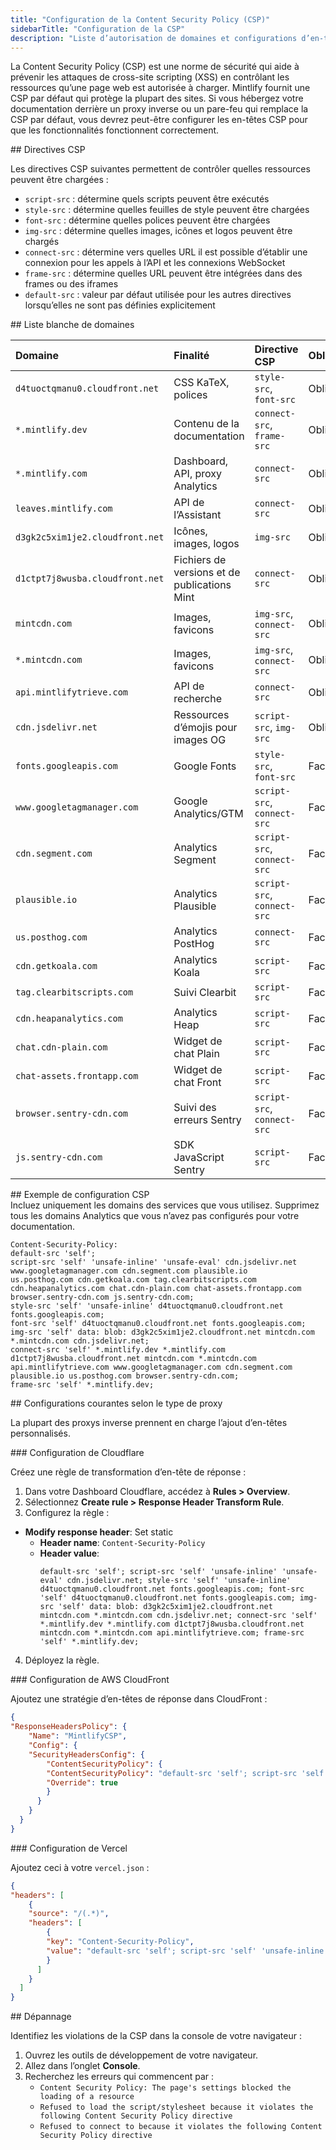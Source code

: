 ```yaml
---
title: "Configuration de la Content Security Policy (CSP)"
sidebarTitle: "Configuration de la CSP"
description: "Liste d’autorisation de domaines et configurations d’en-têtes pour les proxys inversés, pare-feu et réseaux appliquant des politiques de sécurité strictes"
---
```


La Content Security Policy (CSP) est une norme de sécurité qui aide à prévenir les attaques de cross-site scripting (XSS) en contrôlant les ressources qu’une page web est autorisée à charger. Mintlify fournit une CSP par défaut qui protège la plupart des sites. Si vous hébergez votre documentation derrière un proxy inverse ou un pare-feu qui remplace la CSP par défaut, vous devrez peut-être configurer les en-têtes CSP pour que les fonctionnalités fonctionnent correctement.

<div id="csp-directives">
  ## Directives CSP
</div>

Les directives CSP suivantes permettent de contrôler quelles ressources peuvent être chargées :

- `script-src` : détermine quels scripts peuvent être exécutés
- `style-src` : détermine quelles feuilles de style peuvent être chargées
- `font-src` : détermine quelles polices peuvent être chargées
- `img-src` : détermine quelles images, icônes et logos peuvent être chargés
- `connect-src` : détermine vers quelles URL il est possible d’établir une connexion pour les appels à l’API et les connexions WebSocket
- `frame-src` : détermine quelles URL peuvent être intégrées dans des frames ou des iframes
- `default-src` : valeur par défaut utilisée pour les autres directives lorsqu’elles ne sont pas définies explicitement

<div id="domain-whitelist">
  ## Liste blanche de domaines
</div>

| Domaine | Finalité | Directive CSP | Obligatoire |
|:-------|:--------|:--------------|:-------|
| `d4tuoctqmanu0.cloudfront.net` | CSS KaTeX, polices | `style-src`, `font-src` | Obligatoire |
| `*.mintlify.dev` | Contenu de la documentation | `connect-src`, `frame-src` | Obligatoire |
| `*.mintlify.com` | Dashboard, API, proxy Analytics | `connect-src` | Obligatoire |
| `leaves.mintlify.com` | API de l’Assistant | `connect-src` | Obligatoire |
| `d3gk2c5xim1je2.cloudfront.net` | Icônes, images, logos | `img-src` | Obligatoire |
| `d1ctpt7j8wusba.cloudfront.net` | Fichiers de versions et de publications Mint | `connect-src` | Obligatoire |
| `mintcdn.com` | Images, favicons | `img-src`, `connect-src` | Obligatoire |
| `*.mintcdn.com` | Images, favicons | `img-src`, `connect-src` | Obligatoire |
| `api.mintlifytrieve.com` | API de recherche | `connect-src` | Obligatoire |
| `cdn.jsdelivr.net` | Ressources d’émojis pour images OG | `script-src`, `img-src` | Obligatoire |
| `fonts.googleapis.com` | Google Fonts | `style-src`, `font-src` | Facultatif |
| `www.googletagmanager.com` | Google Analytics/GTM | `script-src`, `connect-src` | Facultatif |
| `cdn.segment.com` | Analytics Segment | `script-src`, `connect-src` | Facultatif |
| `plausible.io` | Analytics Plausible | `script-src`, `connect-src` | Facultatif |
| `us.posthog.com` | Analytics PostHog | `connect-src` | Facultatif |
| `cdn.getkoala.com` | Analytics Koala | `script-src` | Facultatif |
| `tag.clearbitscripts.com` | Suivi Clearbit | `script-src` | Facultatif |
| `cdn.heapanalytics.com` | Analytics Heap | `script-src` | Facultatif |
| `chat.cdn-plain.com` | Widget de chat Plain | `script-src` | Facultatif |
| `chat-assets.frontapp.com` | Widget de chat Front | `script-src` | Facultatif |
| `browser.sentry-cdn.com` | Suivi des erreurs Sentry | `script-src`, `connect-src` | Facultatif |
| `js.sentry-cdn.com` | SDK JavaScript Sentry | `script-src` | Facultatif |

<div id="example-csp-configuration">
  ## Exemple de configuration CSP
</div>

<Note>
  Incluez uniquement les domains des services que vous utilisez. Supprimez tous les domains Analytics que vous n’avez pas configurés pour votre documentation.
</Note>

```text wrap
Content-Security-Policy:
default-src 'self';
script-src 'self' 'unsafe-inline' 'unsafe-eval' cdn.jsdelivr.net www.googletagmanager.com cdn.segment.com plausible.io
us.posthog.com cdn.getkoala.com tag.clearbitscripts.com cdn.heapanalytics.com chat.cdn-plain.com chat-assets.frontapp.com
browser.sentry-cdn.com js.sentry-cdn.com;
style-src 'self' 'unsafe-inline' d4tuoctqmanu0.cloudfront.net fonts.googleapis.com;
font-src 'self' d4tuoctqmanu0.cloudfront.net fonts.googleapis.com;
img-src 'self' data: blob: d3gk2c5xim1je2.cloudfront.net mintcdn.com *.mintcdn.com cdn.jsdelivr.net;
connect-src 'self' *.mintlify.dev *.mintlify.com d1ctpt7j8wusba.cloudfront.net mintcdn.com *.mintcdn.com
api.mintlifytrieve.com www.googletagmanager.com cdn.segment.com plausible.io us.posthog.com browser.sentry-cdn.com;
frame-src 'self' *.mintlify.dev;
```


<div id="common-configurations-by-proxy-type">
  ## Configurations courantes selon le type de proxy
</div>

La plupart des proxys inverse prennent en charge l’ajout d’en-têtes personnalisés.

<div id="cloudflare-configuration">
  ### Configuration de Cloudflare
</div>

Créez une règle de transformation d’en-tête de réponse :

1. Dans votre Dashboard Cloudflare, accédez à **Rules > Overview**.
2. Sélectionnez **Create rule > Response Header Transform Rule**. 
3. Configurez la règle :

- **Modify response header**: Set static
  - **Header name**: `Content-Security-Policy`
  - **Header value**:
    ```text wrap
    default-src 'self'; script-src 'self' 'unsafe-inline' 'unsafe-eval' cdn.jsdelivr.net; style-src 'self' 'unsafe-inline' d4tuoctqmanu0.cloudfront.net fonts.googleapis.com; font-src 'self' d4tuoctqmanu0.cloudfront.net fonts.googleapis.com; img-src 'self' data: blob: d3gk2c5xim1je2.cloudfront.net mintcdn.com *.mintcdn.com cdn.jsdelivr.net; connect-src 'self' *.mintlify.dev *.mintlify.com d1ctpt7j8wusba.cloudfront.net mintcdn.com *.mintcdn.com api.mintlifytrieve.com; frame-src 'self' *.mintlify.dev;
    ```

4. Déployez la règle.

<div id="aws-cloudfront-configuration">
  ### Configuration de AWS CloudFront
</div>

Ajoutez une stratégie d’en-têtes de réponse dans CloudFront :

```json
{
"ResponseHeadersPolicy": {
    "Name": "MintlifyCSP",
    "Config": {
    "SecurityHeadersConfig": {
        "ContentSecurityPolicy": {
        "ContentSecurityPolicy": "default-src 'self'; script-src 'self' 'unsafe-inline' 'unsafe-eval' cdn.jsdelivr.net; style-src 'self' 'unsafe-inline' d4tuoctqmanu0.cloudfront.net fonts.googleapis.com; font-src 'self' d4tuoctqmanu0.cloudfront.net fonts.googleapis.com; img-src 'self' data: blob: d3gk2c5xim1je2.cloudfront.net mintcdn.com *.mintcdn.com cdn.jsdelivr.net; connect-src 'self' *.mintlify.dev *.mintlify.com d1ctpt7j8wusba.cloudfront.net mintcdn.com *.mintcdn.com api.mintlifytrieve.com; frame-src 'self' *.mintlify.dev;",
        "Override": true
        }
      }
    }
  }
}
```


<div id="vercel-configuration">
  ### Configuration de Vercel
</div>

Ajoutez ceci à votre `vercel.json` :

```json
{
"headers": [
    {
    "source": "/(.*)",
    "headers": [
        {
        "key": "Content-Security-Policy",
        "value": "default-src 'self'; script-src 'self' 'unsafe-inline' 'unsafe-eval' cdn.jsdelivr.net; style-src 'self' 'unsafe-inline' d4tuoctqmanu0.cloudfront.net fonts.googleapis.com; font-src 'self' d4tuoctqmanu0.cloudfront.net fonts.googleapis.com; img-src 'self' data: blob: d3gk2c5xim1je2.cloudfront.net mintcdn.com *.mintcdn.com cdn.jsdelivr.net; connect-src 'self' *.mintlify.dev *.mintlify.com d1ctpt7j8wusba.cloudfront.net mintcdn.com *.mintcdn.com api.mintlifytrieve.com; frame-src 'self' *.mintlify.dev;"
        }
      ]
    }
  ]
}
```


<div id="troubleshooting">
  ## Dépannage
</div>

Identifiez les violations de la CSP dans la console de votre navigateur :

1. Ouvrez les outils de développement de votre navigateur.
2. Allez dans l’onglet **Console**.
3. Recherchez les erreurs qui commencent par :
    - `Content Security Policy: The page's settings blocked the loading of a resource`
    - `Refused to load the script/stylesheet because it violates the following Content Security Policy directive`
    - `Refused to connect to because it violates the following Content Security Policy directive`